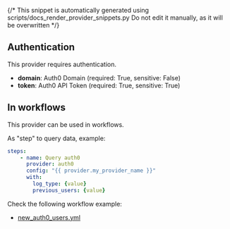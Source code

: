 {/* This snippet is automatically generated using scripts/docs_render_provider_snippets.py 
Do not edit it manually, as it will be overwritten */}

## Authentication
This provider requires authentication.
- **domain**: Auth0 Domain (required: True, sensitive: False)
- **token**: Auth0 API Token (required: True, sensitive: True)


## In workflows

This provider can be used in workflows.


As "step" to query data, example:
```yaml
steps:
    - name: Query auth0
      provider: auth0
      config: "{{ provider.my_provider_name }}"
      with:
        log_type: {value}  
        previous_users: {value}  
```





Check the following workflow example:
- [new_auth0_users.yml](https://github.com/keephq/keep/blob/main/examples/workflows/new_auth0_users.yml)
